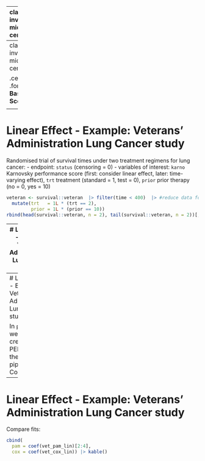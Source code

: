 

---
class: inverse, middle, center

.center[
.font150[
**What exactly do I need to do to get results?** <br>
An insight into the nitty-gritty details of producing survival analysis results with `pammtools` in R
]
]

<html>
  <div style=---float:left></div>
  <hr color='#005500' size=1px width=900pxpx>
</html>


---
class: inverse, middle, center

.center[
.font120[
**Basic Scenarios**
]
]

<html>
  <div style=---float:left></div>
  <hr color='#005500' size=1px width=900pxpx>
</html>

---
# Linear Effect - Example: Veterans' Administration Lung Cancer study

Randomised trial of survival times under two treatment regimens for lung cancer:
- endpoint: `status` (censoring = 0)
- variables of interest:  `karno` Karnovsky performance score (first: consider linear effect, later: time-varying effect), `trt` treatment (standard = 1, test = 0), `prior` prior therapy (no = 0, yes = 10)
```r
veteran <- survival::veteran  |> filter(time < 400)  |> #reduce data for ex
  mutate(trt   = 1L * (trt == 2),
         prior = 1L * (prior == 10))
rbind(head(survival::veteran, n = 2), tail(survival::veteran, n = 2))[, c(1:5, 8)] |> knitr::kable()
```

---
# Linear Effect - Example: Veterans' Administration Lung Cancer study

We start comparing the linear effect of `trt`, `prior`, and `karno` between Cox and Pam.

```r
vet_cox_lin <- coxph(formula = Surv(time, status) ~ trt + prior + karno, 
                     data = veteran)
summary(vet_cox_lin)
```
---
# Linear Effect - Example: Veterans' Administration Lung Cancer study

In `pammtools`, we again create the PED. Then use the same pipeline as for Cox
```r
# data transformation
veteran_ped <- veteran |> as_ped(Surv(time, status)~., id = "id")
# fit model
vet_pam_lin <- pamm(ped_status ~ s(tend) + trt + prior + karno,
  data = veteran_ped)
summary(vet_pam_lin)
```
---
# Linear Effect - Example: Veterans' Administration Lung Cancer study

Compare fits:
```r
cbind(
  pam = coef(vet_pam_lin)[2:4],
  cox = coef(vet_cox_lin)) |> kable()
```